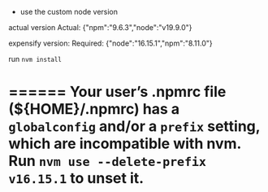 - use the custom node version

actual version
Actual: {"npm":"9.6.3","node":"v19.9.0"}

expensify version:
Required: {"node":"16.15.1","npm":"8.11.0"}

run `nvm install`

======
Your user’s .npmrc file (${HOME}/.npmrc)
has a `globalconfig` and/or a `prefix` setting, which are incompatible with nvm.
Run `nvm use --delete-prefix v16.15.1` to unset it.
======
